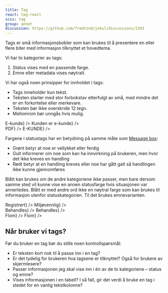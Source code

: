 ```yaml
---
title: Tag
react: tag-react
scss: tag
group: annet
discussion: https://github.com/fremtind/jokul/discussions/2341
---
```



<Ingress>
	Tags er små informasjonsbobler som kan brukes til å presentere en eller flere biter med informasjon tilknyttet et
	hovedtema.
</Ingress>

Vi har to kategorier av tags:

1.  Status vises med en passende farge.
2.  Emne eller metadata vises nøytralt.

<ComponentExample title="Tag" component={TagExample} codeExample={tagExampleCode} />

Vi har også noen prinsipper for innholdet i tags:

-   Tags inneholder kun tekst.
-   Teksten starter med stor forbokstav etterfulgt av små, med mindre det er en forkortelse eller merkevare.
-   Teksten bør ikke overskride 12 tegn.
-   Mellomrom bør unngås hvis mulig.

<div>
	<DoDontExample
		type="do"
		description="Kort tekst"
		content={<Tag className="jkl-spacing-2xs--right jkl-spacing-2xs--top">E-kunde</Tag>}
	/>
	<DoDontExample
		type="dont"
		description="Lang tekst"
		content={<Tag className="jkl-spacing-2xs--right jkl-spacing-2xs--top">Kunden er e-kunde</Tag>}
	/>
</div>
<div>
	<DoDontExample
		type="do"
		description="Forkortelse"
		content={<Tag className="jkl-spacing-2xs--right jkl-spacing-2xs--top">PDF</Tag>}
	/>
	<DoDontExample
		type="dont"
		description="Alt som versaler"
		content={<Tag className="jkl-spacing-2xs--right jkl-spacing-2xs--top">E-KUNDE</Tag>}
	/>
</div>

Fargene i statustags har en betydning på samme måte som [Message box](/komponenter/messagebox):

-   Grønt betyr at noe er vellykket eller ferdig
-   Gult informerer om noe som kan ha innvirkning på brukeren, men hvor det ikke kreves en handling
-   Rødt betyr at en handling kreves eller noe har gått galt så handlingen ikke kunne gjennomføres

Blått kan brukes om de andre kategoriene ikke passer, men bare dersom samme sted vil kunne vise en annen statusfarge hvis situasjonen var annerledes. Blått er med andre ord ikke en nøytral farge som kan brukes til informasjon utenfor statuskategorien. Til det brukes emnevarianten.

<div>
	<DoDontExample
		type="do"
		description="Status"
		content={<SuccessTag className="jkl-spacing-2xs--right jkl-spacing-2xs--top">Registrert</SuccessTag>}
	/>
	<DoDontExample
		type="dont"
		description="Statusfarge for emne"
		content={<SuccessTag className="jkl-spacing-2xs--right jkl-spacing-2xs--top">Miljøvennlig</SuccessTag>}
	/>
</div>
<div>
	<DoDontExample
		type="do"
		description="Status"
		content={<InfoTag className="jkl-spacing-2xs--right jkl-spacing-2xs--top">Behandles</InfoTag>}
	/>
	<DoDontExample
		type="dont"
		description="Emnefarge for status"
		content={<Tag className="jkl-spacing-2xs--right jkl-spacing-2xs--top">Behandles</Tag>}
	/>
</div>
<div>
	<DoDontExample
		type="do"
		description="Emne"
		content={<Tag className="jkl-spacing-2xs--right jkl-spacing-2xs--top">Flom</Tag>}
	/>
	<DoDontExample
		type="dont"
		description="Statusfarge for emne"
		content={<InfoTag className="jkl-spacing-2xs--right jkl-spacing-2xs--top">Flom</InfoTag>}
	/>
</div>

## Når bruker vi tags?

Før du bruker en tag bør du stille noen kontrollspørsmål:

-   Er teksten kort nok til å passe inn i en tag?
-   Er det tydelig for brukeren hva tagsene er tilknyttet? Også for brukere av skjermlesere?
-   Passer informasjonen jeg skal vise inn i én av de to kategoriene – status og emne?
-   Vises informasjonen i en tabell? I så fall, gir det verdi å bruke en tag i stedet for en vanlig tekstkolonne?
